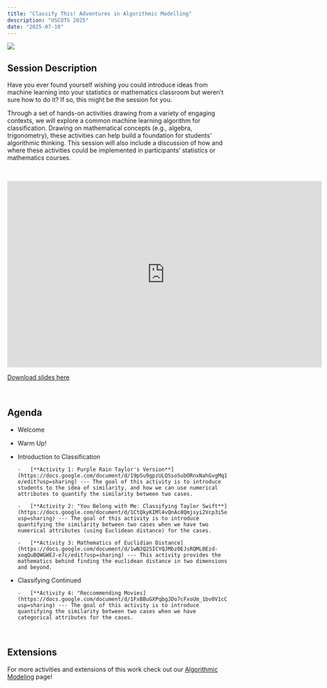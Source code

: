 ```yaml
---
title: "Classify This! Adventures in Algorithmic Modelling"
description: "USCOTS 2025"
date: "2025-07-19"
---
```


![](images/uscots-2025.png) <br />

## Session Description

Have you ever found yourself wishing you could introduce ideas from machine learning into your statistics or mathematics classroom but weren’t sure how to do it? If so, this might be the session for you.

Through a set of hands-on activities drawing from a variety of engaging contexts, we will explore a common machine learning algorithm for classification. Drawing on mathematical concepts (e.g., algebra, trigonometry), these activities can help build a foundation for students’ algorithmic thinking. This session will also include a discussion of how and where these activities could be implemented in participants’ statistics or mathematics courses.

<br />

```{=html}
<iframe src="https://docs.google.com/presentation/d/e/2PACX-1vRBvcOTcmWeBtuWSTbaf21Y1qIghKisCA0cBA9PqqWpCgsjaTxQLXoB20uSTEWFWKTU3RS_I5fHVWXV/pubembed?start=false&loop=false&delayms=3000" frameborder="0" width="720" height="426.753" allowfullscreen="true" mozallowfullscreen="true" webkitallowfullscreen="true"></iframe>
```

[Download slides here](files/uscots25/slides.pdf) <br />

<br />

## Agenda

-   Welcome

-   Warm Up!

-   Introduction to Classification

        -   [**Activity 1: Purple Rain Taylor's Version**](https://docs.google.com/document/d/19pSu9gpzULQSsoSubORnxNahGvgMq1HZIGXRXFp9d-o/edit?usp=sharing) --- The goal of this activity is to introduce students to the idea of similarity, and how we can use numerical attributes to quantify the similarity between two cases.

        -   [**Activity 2: "You Belong with Me: Classifying Taylor Swift**](https://docs.google.com/document/d/1CtQkyKIMl4vQnAc8Qmjsyi2Vcp3i5eBa3uMTUVNAOJk/edit?usp=sharing) --- The goal of this activity is to introduce quantifying the similarity between two cases when we have two numerical attributes (using Euclidean distance) for the cases.

        -   [**Activity 3: Mathematics of Euclidian Distance](https://docs.google.com/document/d/1wNJQ25ICYQJMbz0EJsRQML0Ezd-xoqQuBQWGWEJ-e7c/edit?usp=sharing) --- This activity provides the mathematics behind finding the euclidean distance in two dimensions and beyond.

-   Classifying Continued

        -   [**Activity 4: "Reccommending Movies](https://docs.google.com/document/d/1FxBBuGXPqbgJDo7cFxoUm_1bv0V1cCYOnp6Up6Inxzs/edit?usp=sharing) --- The goal of this activity is to introduce quantifying the similarity between two cases when we have categorical attributes for the cases.

<br />

## Extensions

For more activities and extensions of this work check out our [Algorithmic Modeling](https://laser-umn.github.io/posts/alg-mod.html) page!
